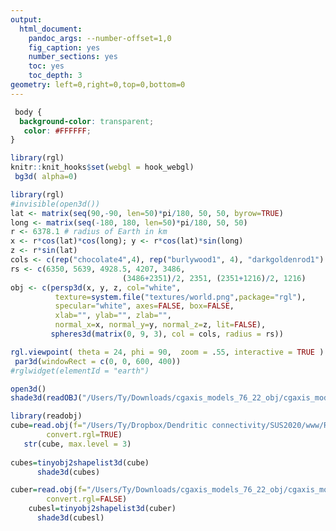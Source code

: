 ```yaml
---
output:
  html_document:
    pandoc_args: --number-offset=1,0
    fig_caption: yes
    number_sections: yes
    toc: yes
    toc_depth: 3
geometry: left=0,right=0,top=0,bottom=0
---
```


```css
 body {
  background-color: transparent;
   color: #FFFFFF;
}
```

```r
library(rgl)
knitr::knit_hooks$set(webgl = hook_webgl)
 bg3d( alpha=0)

```


```r
library(rgl)
#invisible(open3d())
lat <- matrix(seq(90,-90, len=50)*pi/180, 50, 50, byrow=TRUE)
long <- matrix(seq(-180, 180, len=50)*pi/180, 50, 50)
r <- 6378.1 # radius of Earth in km
x <- r*cos(lat)*cos(long); y <- r*cos(lat)*sin(long)
z <- r*sin(lat)
cols <- c(rep("chocolate4",4), rep("burlywood1", 4), "darkgoldenrod1")
rs <- c(6350, 5639, 4928.5, 4207, 3486, 
                         (3486+2351)/2, 2351, (2351+1216)/2, 1216)
obj <- c(persp3d(x, y, z, col="white", 
          texture=system.file("textures/world.png",package="rgl"), 
          specular="white", axes=FALSE, box=FALSE, 
          xlab="", ylab="", zlab="",
          normal_x=x, normal_y=y, normal_z=z, lit=FALSE),
         spheres3d(matrix(0, 9, 3), col = cols, radius = rs))

rgl.viewpoint( theta = 24, phi = 90,  zoom = .55, interactive = TRUE )
 par3d(windowRect = c(0, 0, 600, 400))
#rglwidget(elementId = "earth")
```



```r
open3d()
shade3d(readOBJ("/Users/Ty/Downloads/cgaxis_models_76_22_obj/cgaxis_models_76_22_obj.obj", material = list(color = "green", shininess = 1)))
```

```r
library(readobj)
cube=read.obj(f="/Users/Ty/Dropbox/Dendritic connectivity/SUS2020/www/Rmarkdown_Knits/globe/gull_obj/CaliforniaGull_obj.obj", materialspath = "/Users/Ty/Downloads/cgaxis_models_76_22_obj/cgaxis_models_76_22_obj.mtl",
        convert.rgl=TRUE)
   str(cube, max.level = 3)
    
cubes=tinyobj2shapelist3d(cube)
      shade3d(cubes)
```


```r
cuber=read.obj(f="/Users/Ty/Downloads/cgaxis_models_76_22_obj/cgaxis_models_76_22_obj.obj", materialspath = "/Users/Ty/Dropbox/Dendritic connectivity/SUS2020/www/Rmarkdown_Knits/globe/gull_obj/",
        convert.rgl=FALSE)
    cubesl=tinyobj2shapelist3d(cuber)
      shade3d(cubesl)
```

